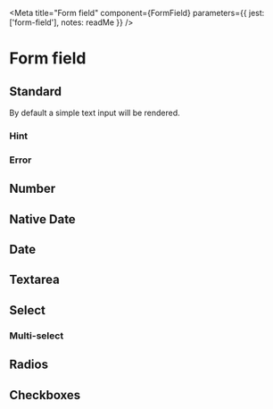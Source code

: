 
<Meta
  title="Form field"
  component={FormField}
  parameters={{
    jest: ['form-field'],
    notes: readMe
  }}
/>

# Form field

<Preview withToolbar>
  <Story name="FormField">
    <FormField
      autoComplete={text('autoComplete')}
      className={text('className')}
      defaultValue={text('defaultValue')}
      disabled={boolean('disabled', false)}
      error={text('error')}
      hint={text('hint', 'The name you’ll use on promotional material.')}
      id={text('id')}
      inline={boolean('inline')}
      label={text('label', 'Event name')}
      name={text('name', 'event-name')}
      multiple={boolean('multiple')}
      options={object('options')}
      rows={number('rows')}
      small={boolean('small')}
      spellCheck={boolean('spellCheck')}
      type={text('type')}
      width={number('width')}
    />
  </Story>
</Preview>

<Props of={FormField} />


## Standard

By default a simple text input will be rendered.

<Preview>
  <Story name="Standard">
    <FormField
      label="Event name"
      name="event-name"
    />
  </Story>
</Preview>


### Hint

<Preview>
  <Story name="Standard with hint">
    <FormField
      hint="The name you’ll use on promotional material."
      label="Event name"
      name="event-name"
    />
  </Story>
</Preview>


### Error

<Preview>
  <Story name="Standard with error">
    <FormField
      error="Enter an event name "
      hint="The name you’ll use on promotional material."
      label="Event name"
      name="event-name"
    />
  </Story>
</Preview>


## Number

<Preview>
  <Story name="Numbers">
    <FormField
      label="Age"
      name="age"
      type="number"
    />
  </Story>
</Preview>


## Native Date

<Preview>
  <Story name="Native date">
    <FormField
      label="Event date"
      name="event-date"
      type="native-date"
    />
  </Story>
</Preview>


## Date

<Preview>
  <Story name="Date">
    <FormField
      label="Event date"
      name="event-date"
      type="date"
    />
  </Story>
</Preview>


## Textarea

<Preview>
  <Story name="Textarea">
    <FormField
      label="Event description"
      name="event-description"
      rows="5"
    />
  </Story>
</Preview>


## Select

<Preview>
  <Story name="Select">
    <FormField
      label="Type of event"
      name="event-type"
      options={[
        { value: '', label: '-' },
        { value: 'concert', label: 'Concert' },
        { value: 'conference', label: 'Conference' },
        { value: 'christening', label: 'Christening' },
        { value: 'funeral', label: 'Funeral' },
        { value: 'party', label: 'Party' },
        { value: 'reception', label: 'Reception' },
        { value: 'wedding', label: 'Wedding' },
      ]}
    />
  </Story>
</Preview>


### Multi-select

<Preview>
  <Story name="Multi-select">
    <FormField
      label="Type of event"
      name="event-type"
      options={[
        { value: '', label: '-' },
        { value: 'concert', label: 'Concert' },
        { value: 'conference', label: 'Conference' },
        { value: 'christening', label: 'Christening' },
        { value: 'funeral', label: 'Funeral' },
        { value: 'party', label: 'Party' },
        { value: 'reception', label: 'Reception' },
        { value: 'wedding', label: 'Wedding' },
      ]}
      multiple
      rows="6"
    />
  </Story>
</Preview>


## Radios

<Preview>
  <Story name="Radios">
    <FormField
      label="Type of event"
      name="event-type"
      options={[
        { value: 'christening', label: 'Christening' },
        { value: 'funeral', label: 'Funeral' },
        { value: 'wedding', label: 'Wedding' },
      ]}
    />
  </Story>
</Preview>


## Checkboxes

<Preview>
  <Story name="Checkboxes">
    <FormField
      label="Type of event"
      name="event-type"
      options={[
        { value: 'christening', label: 'Christening' },
        { value: 'funeral', label: 'Funeral' },
        { value: 'wedding', label: 'Wedding' },
      ]}
      multiple
    />
  </Story>
</Preview>
